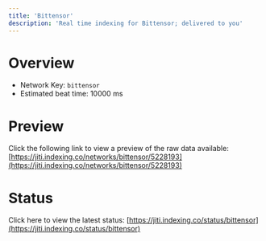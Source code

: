 ```yaml
---
title: 'Bittensor'
description: 'Real time indexing for Bittensor; delivered to you'
---
```


# Overview
- Network Key: `bittensor`
- Estimated beat time: 10000 ms

# Preview
Click the following link to view a preview of the raw data available: [https://jiti.indexing.co/networks/bittensor/5228193](https://jiti.indexing.co/networks/bittensor/5228193)

# Status
Click here to view the latest status: [https://jiti.indexing.co/status/bittensor](https://jiti.indexing.co/status/bittensor)
